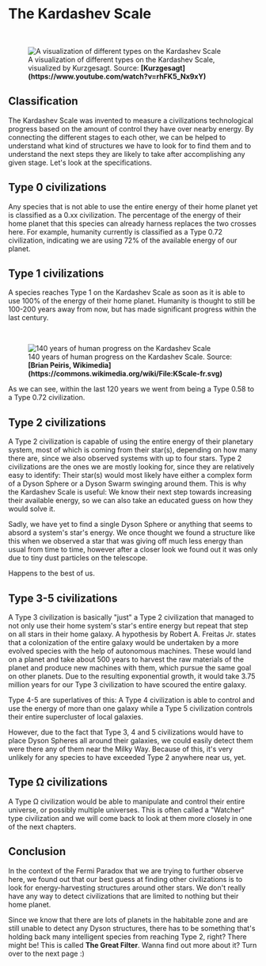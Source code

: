 
# The Kardashev Scale

<br/>
<figure>
<Image src={require(".//../../../../resources/images/kardashev.png")} alt="A visualization of different types on the Kardashev Scale" />
<figcaption style={{ color: "rgb(156, 156, 156)", fontSize: "14px", marginTop: "2px" }}>A visualization of different types on the Kardashev Scale, visualized by Kurzgesagt. Source: <strong>[Kurzgesagt](https://www.youtube.com/watch?v=rhFK5_Nx9xY)</strong></figcaption>
</figure>

## Classification
The Kardashev Scale was invented to measure a civilizations technological progress based on the amount of control they have over nearby energy. By connecting the different stages to each other, we can be helped to understand what kind of structures we have to look for to find them and to understand the next steps they are likely to take after accomplishing any given stage. Let's look at the specifications.

## Type 0 civilizations
Any species that is not able to use the entire energy of their home planet yet is classified as a 0.xx civilization. The percentage of the energy of their home planet that this species can already harness replaces the two crosses here. For example, humanity currently is classified as a Type 0.72 civilization, indicating we are using 72% of the available energy of our planet.

## Type 1 civilizations
A species reaches Type 1 on the Kardashev Scale as soon as it is able to use 100% of the energy of their home planet. Humanity is thought to still be 100-200 years away from now, but has made significant progress within the last century.

<br/>
<figure>
<Image src={require(".//../../../../resources/images/kardashev2.png")} alt="140 years of human progress on the Kardashev Scale" />
<figcaption style={{ color: "rgb(156, 156, 156)", fontSize: "14px", marginTop: "2px" }}>140 years of human progress on the Kardashev Scale. Source: <strong>[Brian Peiris, Wikimedia](https://commons.wikimedia.org/wiki/File:KScale-fr.svg)</strong></figcaption>
</figure>

As we can see, within the last 120 years we went from being a Type 0.58 to a Type 0.72 civilization. 

## Type 2 civilizations
A Type 2 civilization is capable of using the entire energy of their planetary system, most of which is coming from their star(s), depending on how many there are, since we also observed systems with up to four stars. Type 2 civilizations are the ones we are mostly looking for, since they are relatively easy to identify: Their star(s) would most likely have either a complex form of a Dyson Sphere or a Dyson Swarm swinging around them. This is why the Kardashev Scale is useful: We know their next step towards increasing their available energy, so we can also take an educated guess on how they would solve it.

Sadly, we have yet to find a single Dyson Sphere or anything that seems to absord a system's star's energy. We once thought we found a structure like this when we observed a star that was giving off much less energy than usual from time to time, however after a closer look we found out it was only due to tiny dust particles on the telescope. 

Happens to the best of us.

## Type 3-5 civilizations
A Type 3 civilization is basically "just" a Type 2 civilization that managed to not only use their home system's star's entire energy but repeat that step on all stars in their home galaxy. A hypothesis by Robert A. Freitas Jr. states that a colonization of the entire galaxy would be undertaken by a more evolved species with the help of autonomous machines. These would land on a planet and take about 500 years to harvest the raw materials of the planet and produce new machines with them, which pursue the same goal on other planets. Due to the resulting exponential growth, it would take 3.75 million years for our Type 3 civilization to have scoured the entire galaxy.

Type 4-5 are superlatives of this: A Type 4 civilization is able to control and use the energy of more than one galaxy while a Type 5 civilization controls their entire supercluster of local galaxies. 

However, due to the fact that Type 3, 4 and 5 civilizations would have to place Dyson Spheres all around their galaxies, we could easily detect them were there any of them near the Milky Way. Because of this, it's very unlikely for any species to have exceeded Type 2 anywhere near us, yet.

## Type Ω civilizations
A Type Ω civilization would be able to manipulate and control their entire universe, or possibly multiple universes. This is often called a "Watcher" type civilization and we will come back to look at them more closely in one of the next chapters.

## Conclusion
In the context of the Fermi Paradox that we are trying to further observe here, we found out that our best guess at finding other civilizations is to look for energy-harvesting structures around other stars. We don't really have any way to detect civilizations that are limited to nothing but their home planet.

Since we know that there are lots of planets in the habitable zone and are still unable to detect any Dyson structures, there has to be something that's holding back many intelligent species from reaching Type 2, right? There might be! This is called <strong>The Great Filter</strong>. Wanna find out more about it? Turn over to the next page :)